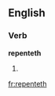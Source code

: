 ==English==

===Verb===
'''repenteth'''

# {{archaic third-person singular of|repent}}


[[fr:repenteth]]